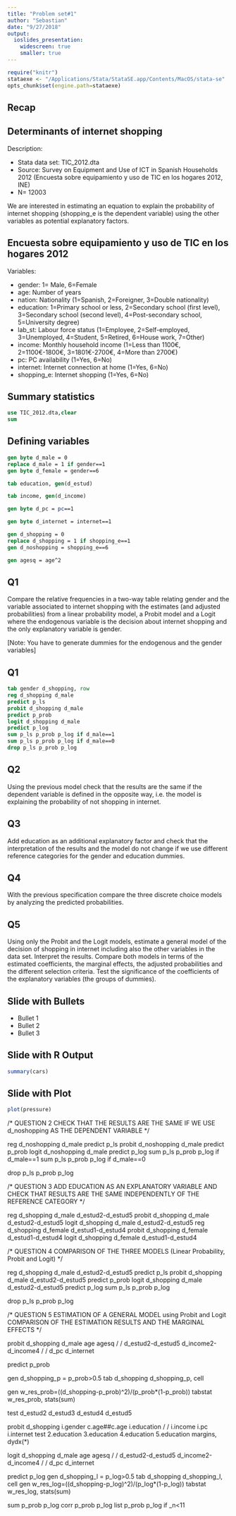 ```yaml
---
title: "Problem set#1"
author: "Sebastian"
date: "9/27/2018"
output:
  ioslides_presentation:
    widescreen: true
    smaller: true
---
```



```r
require("knitr")
stataexe <- "/Applications/Stata/StataSE.app/Contents/MacOS/stata-se"
opts_chunk$set(engine.path=stataexe)
```



## Recap





## Determinants of internet shopping

Description:

- Stata data set: TIC_2012.dta
- Source: Survey on Equipment and Use of ICT in Spanish Households 2012
(Encuesta sobre equipamiento y uso de TIC en los hogares 2012, INE)
- N= 12003 

We are interested in estimating an equation to explain the probability of internet shopping (shopping_e is the dependent variable) using the other variables as potential explanatory factors.


## Encuesta sobre equipamiento y uso de TIC en los hogares 2012

Variables:

- gender: 1= Male, 6=Female
- age: Number of years
- nation: Nationality (1=Spanish, 2=Foreigner, 3=Double nationality)
- education: 1=Primary school or less, 2=Secondary school (first level), 3=Secondary school (second level), 4=Post-secondary school, 5=University degree)
- lab_st: Labour force status (1=Employee, 2=Self-employed, 3=Unemployed, 4=Student, 5=Retired, 6=House work, 7=Other)
- income: Monthly household income (1=Less than 1100€, 2=1100€-1800€, 3=1801€-2700€, 4=More than 2700€)
- pc: PC availability (1=Yes, 6=No)
- internet: Internet connection at home (1=Yes, 6=No)
- shopping_e: Internet shopping (1=Yes, 6=No)

## Summary statistics {.smaller}
```stata
use TIC_2012.dta,clear
sum
```

## Defining variables {.smaller}
```stata
gen byte d_male = 0 
replace d_male = 1 if gender==1 
gen byte d_female = gender==6 

tab education, gen(d_estud)

tab income, gen(d_income)

gen byte d_pc = pc==1

gen byte d_internet = internet==1

gen d_shopping = 0
replace d_shopping = 1 if shopping_e==1
gen d_noshopping = shopping_e==6

gen agesq = age^2
```



## Q1
Compare the relative frequencies in a two-way table relating gender and the variable associated to internet shopping with the estimates (and adjusted probabilities) from a linear probability model, a Probit model and a Logit where the endogenous variable is the decision about internet shopping and the only explanatory variable is gender. 

[Note: You have to generate dummies for the endogenous and the gender variables]



## Q1
```stata
tab gender d_shopping, row
reg d_shopping d_male
predict p_ls
probit d_shopping d_male
predict p_prob
logit d_shopping d_male
predict p_log
sum p_ls p_prob p_log if d_male==1
sum p_ls p_prob p_log if d_male==0
drop p_ls p_prob p_log
```


## Q2

Using the previous model check that the results are the same if the dependent variable is defined in the opposite way, i.e. the model is explaining the probability of not shopping in internet.

## Q3
Add education as an additional explanatory factor and check that the interpretation of the results and the model do not change if we use different reference categories for the gender and education dummies.

## Q4
With the previous specification compare the three discrete choice models by analyzing the predicted probabilities.

## Q5
Using only the Probit and the Logit models, estimate a general model of the decision of shopping in internet including also the other variables in the data set. Interpret the results. Compare both models in terms of the estimated coefficients, the marginal effects, the adjusted probabilities and the different selection criteria. Test the significance of the coefficients of the explanatory variables (the groups of dummies).


## Slide with Bullets

- Bullet 1
- Bullet 2
- Bullet 3

## Slide with R Output

```r
summary(cars)
```

## Slide with Plot

```r
plot(pressure)
```






/* QUESTION 2
   CHECK THAT THE RESULTS ARE THE SAME
   IF WE USE d_noshopping AS THE DEPENDENT VARIABLE */
   

reg d_noshopping d_male
predict p_ls
probit d_noshopping d_male
predict p_prob
logit d_noshopping d_male
predict p_log
sum p_ls p_prob p_log if d_male==1
sum p_ls p_prob p_log if d_male==0

drop p_ls p_prob p_log

/* QUESTION 3
   ADD EDUCATION AS AN EXPLANATORY VARIABLE AND
   CHECK THAT RESULTS ARE THE SAME INDEPENDENTLY OF
   THE REFERENCE CATEGORY */
   

reg d_shopping d_male d_estud2-d_estud5
probit d_shopping d_male d_estud2-d_estud5
logit d_shopping d_male d_estud2-d_estud5
reg d_shopping d_female d_estud1-d_estud4
probit d_shopping d_female d_estud1-d_estud4
logit d_shopping d_female d_estud1-d_estud4

/* QUESTION 4
   COMPARISON OF THE THREE MODELS 
   (Linear Probability, Probit and Logit) */
   

reg d_shopping d_male d_estud2-d_estud5
predict p_ls
probit d_shopping d_male d_estud2-d_estud5
predict p_prob
logit d_shopping d_male d_estud2-d_estud5
predict p_log
sum p_ls p_prob p_log 

drop p_ls p_prob p_log

/* QUESTION 5
   ESTIMATION OF A GENERAL MODEL using Probit and Logit
   COMPARISON OF THE ESTIMATION RESULTS AND THE MARGINAL EFFECTS */

   

probit d_shopping d_male age agesq  /*
       */ d_estud2-d_estud5 d_income2-d_income4 /*
       */ d_pc d_internet 

predict p_prob 


gen d_shopping_p = p_prob>0.5
tab d_shopping d_shopping_p, cell

 
gen w_res_prob=((d_shopping-p_prob)^2)/(p_prob*(1-p_prob)) 
tabstat w_res_prob, stats(sum) 

test d_estud2 d_estud3 d_estud4 d_estud5 



probit d_shopping i.gender c.age##c.age i.education /*
       */ i.income i.pc i.internet
test 2.education 3.education 4.education 5.education
margins, dydx(*)



logit d_shopping d_male age agesq   /*
       */ d_estud2-d_estud5 d_income2-d_income4 /*
       */ d_pc d_internet


predict p_log 
gen d_shopping_l = p_log>0.5
tab d_shopping d_shopping_l, cell
gen w_res_log=((d_shopping-p_log)^2)/(p_log*(1-p_log)) 
tabstat w_res_log, stats(sum) 
 


sum p_prob p_log 
corr p_prob p_log 
list p_prob p_log if _n<11 







